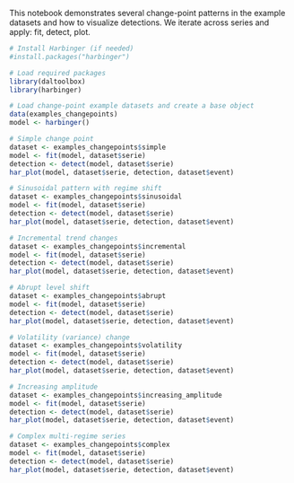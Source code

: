 This notebook demonstrates several change-point patterns in the example datasets and how to visualize detections. We iterate across series and apply: fit, detect, plot.

```r
# Install Harbinger (if needed)
#install.packages("harbinger")
```

```r
# Load required packages
library(daltoolbox)
library(harbinger) 
```

```r
# Load change-point example datasets and create a base object
data(examples_changepoints)
model <- harbinger()
```

```r
# Simple change point
dataset <- examples_changepoints$simple
model <- fit(model, dataset$serie)
detection <- detect(model, dataset$serie)
har_plot(model, dataset$serie, detection, dataset$event)

```

```r
# Sinusoidal pattern with regime shift
dataset <- examples_changepoints$sinusoidal
model <- fit(model, dataset$serie)
detection <- detect(model, dataset$serie)
har_plot(model, dataset$serie, detection, dataset$event)

```

```r
# Incremental trend changes
dataset <- examples_changepoints$incremental
model <- fit(model, dataset$serie)
detection <- detect(model, dataset$serie)
har_plot(model, dataset$serie, detection, dataset$event)

```

```r
# Abrupt level shift
dataset <- examples_changepoints$abrupt
model <- fit(model, dataset$serie)
detection <- detect(model, dataset$serie)
har_plot(model, dataset$serie, detection, dataset$event)

```

```r
# Volatility (variance) change
dataset <- examples_changepoints$volatility
model <- fit(model, dataset$serie)
detection <- detect(model, dataset$serie)
har_plot(model, dataset$serie, detection, dataset$event)

```

```r
# Increasing amplitude
dataset <- examples_changepoints$increasing_amplitude
model <- fit(model, dataset$serie)
detection <- detect(model, dataset$serie)
har_plot(model, dataset$serie, detection, dataset$event)

```

```r
# Complex multi-regime series
dataset <- examples_changepoints$complex
model <- fit(model, dataset$serie)
detection <- detect(model, dataset$serie)
har_plot(model, dataset$serie, detection, dataset$event)

```


